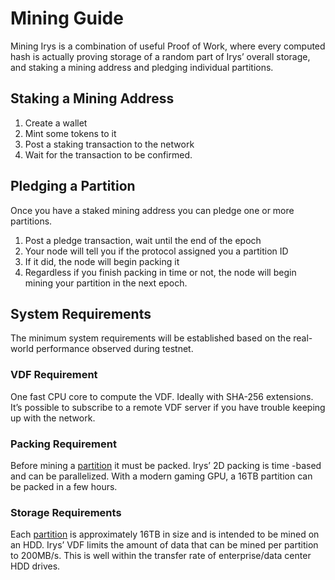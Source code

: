 # Mining Guide

Mining Irys is a combination of useful Proof of Work, where every computed hash is actually proving storage of a random part of Irys’ overall storage, and staking a mining address and pledging individual partitions.

## Staking a Mining Address

1. Create a wallet
2. Mint some tokens to it
3. Post a staking transaction to the network
4. Wait for the transaction to be confirmed.

## Pledging a Partition

Once you have a staked mining address you can pledge one or more partitions.

1. Post a pledge transaction, wait until the end of the epoch
2. Your node will tell you if the protocol assigned you a partition ID
3. If it did, the node will begin packing it
4. Regardless if you finish packing in time or not, the node will begin mining your partition in the next epoch.

## System Requirements

The minimum system requirements will be established based on the real-world performance observed during testnet.

### VDF Requirement

One fast CPU core to compute the VDF. Ideally with SHA-256 extensions. It’s possible to subscribe to a remote VDF server if you have trouble keeping up with the network.

### Packing Requirement

Before mining a [partition](/protocol/partitions) it must be packed. Irys’ 2D packing is time -based and can be parallelized. With a modern gaming GPU, a 16TB partition can be packed in a few hours.

### Storage Requirements

Each [partition](/protocol/partitions) is approximately 16TB in size and is intended to be mined on an HDD. Irys’ VDF limits the amount of data that can be mined per partition to 200MB/s. This is well within the transfer rate of enterprise/data center HDD drives.
